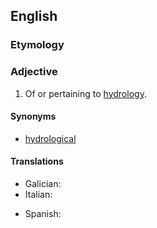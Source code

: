 ==English==

===Etymology===
{{suffix|en|hydrology|ic}}

===Adjective===
{{en-adj|-}}

# Of or pertaining to [[hydrology]].

====Synonyms====
* [[hydrological]]

====Translations====
{{trans-top|of or pertaining to hydrology}}
* Galician: {{t|gl|hidrolóxico}}
* Italian: {{t+|it|idrologico}}
{{trans-mid}}
* Spanish: {{t|es|hidrológico}}
{{trans-bottom}}